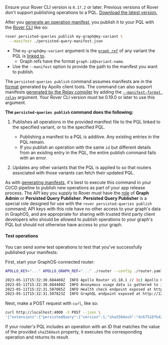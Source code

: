 <Tip>

Ensure your Rover CLI version is `0.17.2` or later. Previous versions of Rover don't support publishing operations to a PQL.
[Download the latest version.](/rover/getting-started/)

</Tip>

After you [generate an operation manifest](/graphos/operations/persisted-queries#31-generate-persisted-query-manifests), you publish it to your PQL with the [Rover CLI](/rover/) like so:

```bash showLineNumbers=false title="Example command"
rover persisted-queries publish my-graph@my-variant \
  --manifest ./persisted-query-manifest.json
```

- The `my-graph@my-variant` argument is the [`graph ref`](/rover/conventions#graph-refs) of any variant the PQL is [linked to](/graphos/operations/persisted-queries#12-link-the-pql-to-variants).
  - Graph refs have the format `graph-id@variant-name`.
- Use the `--manifest` option to provide the path to the manifest you want to publish.

<Note>

The `persisted-queries publish` command assumes manifests are in the [format](/graphos/operations/persisted-queries#manifest-format) generated by Apollo client tools. The command can also support manifests [generated by the Relay compiler](https://relay.dev/docs/guides/persisted-queries/#local-persisted-queries) by adding the [`--manifest-format relay`](/rover/commands/persisted-queries/#relay-support) argument. Your Rover CLI version must be 0.19.0 or later to use this argument.

</Note>

**The `persisted-queries publish` command does the following:**

1. Publishes all operations in the provided manifest file to the PQL linked to the specified variant, or to the specified PQL.

   - Publishing a manifest to a PQL is additive. Any existing entries in the PQL remain.
   - If you publish an operation with the same `id` but different details from an existing entry in the PQL, the entire publish command fails with an error.

2. Updates any other variants that the PQL is applied to so that routers associated with those variants can fetch their updated PQL.

As with [generating manifests](/graphos/operations/persisted-queries#31-generate-persisted-query-manifests), it's best to execute this command in your CI/CD pipeline to publish new operations as part of your app release process. The API key you supply to Rover must have the [role](/graphos/org/members#graph-api-key-roles) of **Graph Admin** or **Persisted Query Publisher**. **Persisted Query Publisher** is a special role designed for use with the `rover persisted-queries publish` command; API keys with this role have no other access to your graph's data in GraphOS, and are appropriate for sharing with trusted third party client developers who should be allowed to publish operations to your graph's PQL but should not otherwise have access to your graph.

#### Test operations

You can send some test operations to test that you've successfully published your manifests:

First, start your GraphOS-connected router:

```bash showLineNumbers=false
APOLLO_KEY="..." APOLLO_GRAPH_REF="..." ./router --config ./router.yaml

2023-05-11T15:32:30.684460Z  INFO Apollo Router v1.18.1 // (c) Apollo Graph, Inc. // Licensed as ELv2 (https://go.apollo.dev/elv2)
2023-05-11T15:32:30.684480Z  INFO Anonymous usage data is gathered to inform Apollo product development.  See https://go.apollo.dev/o/privacy for details.
2023-05-11T15:32:31.507085Z  INFO Health check endpoint exposed at http://127.0.0.1:8088/health
2023-05-11T15:32:31.507823Z  INFO GraphQL endpoint exposed at http://127.0.0.1:4000/ 🚀
```

Next, make a POST request with `curl`, like so:

```bash showLineNumbers=false
curl http://localhost:4000 -X POST --json \
'{"extensions":{"persistedQuery":{"version":1,"sha256Hash":"dc67510fb4289672bea757e862d6b00e83db5d3cbbcfb15260601b6f29bb2b8f"}}}'
```

If your router's PQL includes an operation with an ID that matches the value of the provided `sha256Hash` property, it executes the corresponding operation and returns its result.
